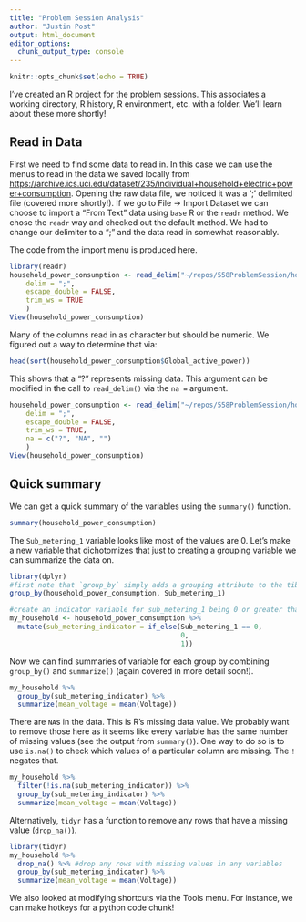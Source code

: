 ```yaml
---
title: "Problem Session Analysis"
author: "Justin Post"
output: html_document
editor_options: 
  chunk_output_type: console
---
```


```r
knitr::opts_chunk$set(echo = TRUE)
```

I've created an R project for the problem sessions. This associates a working directory, R history, R environment, etc. with a folder. We'll learn about these more shortly!

## Read in Data

First we need to find some data to read in. In this case we can use the menus to read in the data we saved locally from <https://archive.ics.uci.edu/dataset/235/individual+household+electric+power+consumption>. Opening the raw data file, we noticed it was a ';' delimited file (covered more shortly!). If we go to File -> Import Dataset we can choose to import a "From Text" data using `base` R or the `readr` method. We chose the `readr` way and checked out the default method. We had to change our delimiter to a ";" and the data read in somewhat reasonably.

The code from the import menu is produced here. 

```r
library(readr)
household_power_consumption <- read_delim("~/repos/558ProblemSession/household_power_consumption.txt", 
    delim = ";", 
    escape_double = FALSE, 
    trim_ws = TRUE
    )
View(household_power_consumption)
```

Many of the columns read in as character but should be numeric. We figured out a way to determine that via:

```r
head(sort(household_power_consumption$Global_active_power))
```

This shows that a "?" represents missing data. This argument can be modified in the call to `read_delim()` via the `na = ` argument.

```r
household_power_consumption <- read_delim("~/repos/558ProblemSession/household_power_consumption.txt", 
    delim = ";", 
    escape_double = FALSE, 
    trim_ws = TRUE,
    na = c("?", "NA", "")
    )
View(household_power_consumption)
```

## Quick summary

We can get a quick summary of the variables using the `summary()` function.

```r
summary(household_power_consumption)
```

The `Sub_metering_1` variable looks like most of the values are 0. Let's make a new variable that dichotomizes that just to creating a grouping variable we can summarize the data on.

```r
library(dplyr)
#first note that `group_by` simply adds a grouping attribute to the tibble
group_by(household_power_consumption, Sub_metering_1)

#create an indicator variable for sub_metering_1 being 0 or greater than 0
my_household <- household_power_consumption %>% 
  mutate(sub_metering_indicator = if_else(Sub_metering_1 == 0, 
                                          0,
                                          1))
```

Now we can find summaries of variable for each group by combining `group_by()` and `summarize()` (again covered in more detail soon!).

```r
my_household %>%
  group_by(sub_metering_indicator) %>%
  summarize(mean_voltage = mean(Voltage))
```

There are `NA`s in the data. This is R's missing data value. We probably want to remove those here as it seems like every variable has the same number of missing values (see the output from `summary()`).  One way to do so is to use `is.na()` to check which values of a particular column are missing. The `!` negates that. 

```r
my_household %>%
  filter(!is.na(sub_metering_indicator)) %>%
  group_by(sub_metering_indicator) %>%
  summarize(mean_voltage = mean(Voltage))
```

Alternatively, `tidyr` has a function to remove any rows that have a missing value (`drop_na()`).

```r
library(tidyr)
my_household %>%
  drop_na() %>% #drop any rows with missing values in any variables
  group_by(sub_metering_indicator) %>%
  summarize(mean_voltage = mean(Voltage))
```

We also looked at modifying shortcuts via the Tools menu. For instance, we can make hotkeys for a python code chunk! 

```python

```





